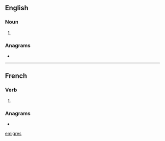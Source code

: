 {{also|emigres|emigrés|émigres|emigrês}}
==English==

===Noun===
{{head|en|noun form}}

# {{plural of|émigré|lang=en}}

===Anagrams===
* {{anagrams|en|a=eegimrs|regimes|remiges|régimes}}

[[Category:English terms spelled with É|emigres]]

----

==French==

===Verb===
{{head|fr|past participle form}}

# {{masculine plural past participle of|émigrer|lang=fr|nocat=1}}

===Anagrams===
* {{l|fr|régimes}}